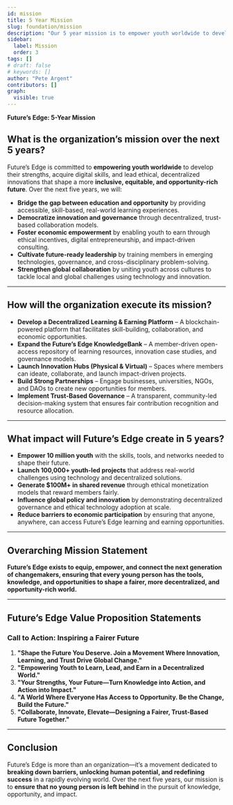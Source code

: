```yaml
---
id: mission
title: 5 Year Mission
slug: foundation/mission
description: "Our 5 year mission is to empower youth worldwide to develop their strengths, acquire digital skills, and lead ethical, decentralized innovations that shape a more inclusive, equitable, and opportunity-rich future."
sidebar:
  label: Mission
  order: 3
tags: []
# draft: false
# keywords: []
author: "Pete Argent"
contributors: []
graph:
  visible: true
---
```


**Future’s Edge: 5-Year Mission**

## What is the organization’s mission over the next 5 years?

Future’s Edge is committed to **empowering youth worldwide** to develop their strengths, acquire digital skills, and lead ethical, decentralized innovations that shape a more **inclusive, equitable, and opportunity-rich future**. Over the next five years, we will:

- **Bridge the gap between education and opportunity** by providing accessible, skill-based, real-world learning experiences.
- **Democratize innovation and governance** through decentralized, trust-based collaboration models.
- **Foster economic empowerment** by enabling youth to earn through ethical incentives, digital entrepreneurship, and impact-driven consulting.
- **Cultivate future-ready leadership** by training members in emerging technologies, governance, and cross-disciplinary problem-solving.
- **Strengthen global collaboration** by uniting youth across cultures to tackle local and global challenges using technology and innovation.

---

## How will the organization execute its mission?

- **Develop a Decentralized Learning & Earning Platform** – A blockchain-powered platform that facilitates skill-building, collaboration, and economic opportunities.
- **Expand the Future’s Edge KnowledgeBank** – A member-driven open-access repository of learning resources, innovation case studies, and governance models.
- **Launch Innovation Hubs (Physical & Virtual)** – Spaces where members can ideate, collaborate, and launch impact-driven projects.
- **Build Strong Partnerships** – Engage businesses, universities, NGOs, and DAOs to create new opportunities for members.
- **Implement Trust-Based Governance** – A transparent, community-led decision-making system that ensures fair contribution recognition and resource allocation.

---

## What impact will Future’s Edge create in 5 years?

- **Empower 10 million youth** with the skills, tools, and networks needed to shape their future.
- **Launch 100,000+ youth-led projects** that address real-world challenges using technology and decentralized solutions.
- **Generate $100M+ in shared revenue** through ethical monetization models that reward members fairly.
- **Influence global policy and innovation** by demonstrating decentralized governance and ethical technology adoption at scale.
- **Reduce barriers to economic participation** by ensuring that anyone, anywhere, can access Future’s Edge learning and earning opportunities.

---

## Overarching Mission Statement

**Future’s Edge exists to equip, empower, and connect the next generation of changemakers, ensuring that every young person has the tools, knowledge, and opportunities to shape a fairer, more decentralized, and opportunity-rich world.**

---

## Future’s Edge Value Proposition Statements

### Call to Action: Inspiring a Fairer Future

1. **"Shape the Future You Deserve. Join a Movement Where Innovation, Learning, and Trust Drive Global Change."**
2. **"Empowering Youth to Learn, Lead, and Earn in a Decentralized World."**
3. **"Your Strengths, Your Future—Turn Knowledge into Action, and Action into Impact."**
4. **"A World Where Everyone Has Access to Opportunity. Be the Change, Build the Future."**
5. **"Collaborate, Innovate, Elevate—Designing a Fairer, Trust-Based Future Together."**

---

## Conclusion

Future’s Edge is more than an organization—it’s a movement dedicated to **breaking down barriers, unlocking human potential, and redefining success** in a rapidly evolving world. Over the next five years, our mission is to **ensure that no young person is left behind** in the pursuit of knowledge, opportunity, and impact.
